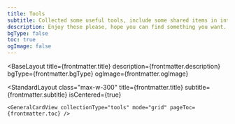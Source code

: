 ```yaml
---
title: Tools
subtitle: Collected some useful tools, include some shared items in internet by lovely persons.
description: Enjoy these please, hope you can find something you want.
bgType: false
toc: true
ogImage: false
---
```



<BaseLayout
  title={frontmatter.title}
  description={frontmatter.description}
  bgType={frontmatter.bgType}
  ogImage={frontmatter.ogImage}
>
  <StandardLayout
    class="max-w-300"
    title={frontmatter.title}
    subtitle={frontmatter.subtitle}
    isCentered={true}
  >

    <GeneralCardView collectionType="tools" mode="grid" pageToc={frontmatter.toc} />
  </StandardLayout>
</BaseLayout>
